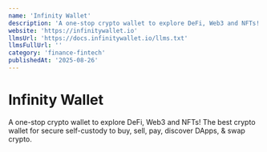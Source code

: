 ```yaml
---
name: 'Infinity Wallet'
description: 'A one-stop crypto wallet to explore DeFi, Web3 and NFTs! The best crypto wallet for secure self-custody to buy, sell, pay, discover DApps, & swap crypto.'
website: 'https://infinitywallet.io'
llmsUrl: 'https://docs.infinitywallet.io/llms.txt'
llmsFullUrl: ''
category: 'finance-fintech'
publishedAt: '2025-08-26'
---
```


# Infinity Wallet

A one-stop crypto wallet to explore DeFi, Web3 and NFTs! The best crypto wallet for secure self-custody to buy, sell, pay, discover DApps, & swap crypto.

